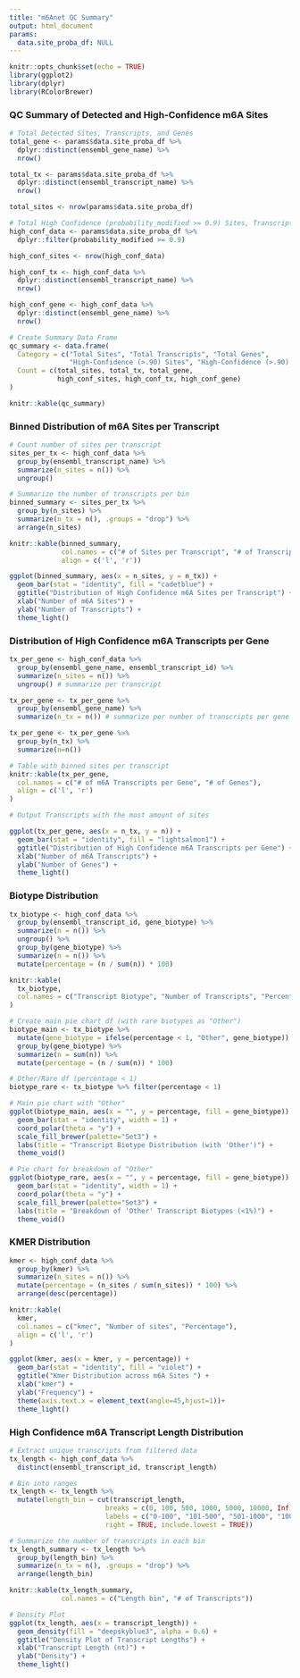 ```yaml
---
title: "m6Anet QC Summary"
output: html_document
params:
  data.site_proba_df: NULL
---
```


```r
knitr::opts_chunk$set(echo = TRUE)
library(ggplot2)
library(dplyr)
library(RColorBrewer)
```


### QC Summary of Detected and High-Confidence m6A Sites
```r
# Total Detected Sites, Transcripts, and Genes
total_gene <- params$data.site_proba_df %>%
  dplyr::distinct(ensembl_gene_name) %>%
  nrow()

total_tx <- params$data.site_proba_df %>%
  dplyr::distinct(ensembl_transcript_name) %>%
  nrow()

total_sites <- nrow(params$data.site_proba_df)

# Total High Confidence (probability_modified >= 0.9) Sites, Transcripts, and Genes
high_conf_data <- params$data.site_proba_df %>%
  dplyr::filter(probability_modified >= 0.9)

high_conf_sites <- nrow(high_conf_data)

high_conf_tx <- high_conf_data %>%
  dplyr::distinct(ensembl_transcript_name) %>%
  nrow()

high_conf_gene <- high_conf_data %>%
  dplyr::distinct(ensembl_gene_name) %>%
  nrow()

# Create Summary Data Frame
qc_summary <- data.frame(
  Category = c("Total Sites", "Total Transcripts", "Total Genes",
               "High-Confidence (>.90) Sites", "High-Confidence (>.90) Transcripts", "High-Confidence (>.90) Genes"),
  Count = c(total_sites, total_tx, total_gene,
            high_conf_sites, high_conf_tx, high_conf_gene)
)

knitr::kable(qc_summary)
```


### Binned Distribution of m6A Sites per Transcript
```r
# Count number of sites per transcript
sites_per_tx <- high_conf_data %>%
  group_by(ensembl_transcript_name) %>%
  summarize(n_sites = n()) %>%
  ungroup()

# Summarize the number of transcripts per bin
binned_summary <- sites_per_tx %>%
  group_by(n_sites) %>%
  summarize(n_tx = n(), .groups = "drop") %>%
  arrange(n_sites)

knitr::kable(binned_summary, 
             col.names = c("# of Sites per Transcript", "# of Transcripts"),
             align = c('l', 'r'))

ggplot(binned_summary, aes(x = n_sites, y = n_tx)) + 
  geom_bar(stat = "identity", fill = "cadetblue") +
  ggtitle("Distribution of High Confidence m6A Sites per Transcript") +
  xlab("Number of m6A Sites") +
  ylab("Number of Transcripts") +
  theme_light()

```


### Distribution of High Confidence m6A Transcripts per Gene
```r
tx_per_gene <- high_conf_data %>% 
  group_by(ensembl_gene_name, ensembl_transcript_id) %>% 
  summarize(n_sites = n()) %>% 
  ungroup() # summarize per transcript

tx_per_gene <- tx_per_gene %>% 
  group_by(ensembl_gene_name) %>% 
  summarize(n_tx = n()) # summarize per number of transcripts per gene

tx_per_gene <- tx_per_gene %>% 
  group_by(n_tx) %>% 
  summarize(n=n())

# Table with binned sites per transcript
knitr::kable(tx_per_gene,
  col.names = c("# of m6A Transcripts per Gene", "# of Genes"),
  align = c('l', 'r')
)

# Output Transcripts with the most amount of sites

ggplot(tx_per_gene, aes(x = n_tx, y = n)) + 
  geom_bar(stat = "identity", fill = "lightsalmon1") +
  ggtitle("Distribution of High Confidence m6A Transcripts per Gene") +
  xlab("Number of m6A Transcripts") +
  ylab("Number of Genes") +
  theme_light()

```


### Biotype Distribution
```r
tx_biotype <- high_conf_data %>%
  group_by(ensembl_transcript_id, gene_biotype) %>%
  summarize(n = n()) %>%
  ungroup() %>%
  group_by(gene_biotype) %>%
  summarize(n = n()) %>%
  mutate(percentage = (n / sum(n)) * 100)

knitr::kable(
  tx_biotype,
  col.names = c("Transcript Biotype", "Number of Transcripts", "Percentage")
)

# Create main pie chart df (with rare biotypes as "Other")
biotype_main <- tx_biotype %>%
  mutate(gene_biotype = ifelse(percentage < 1, "Other", gene_biotype)) %>%
  group_by(gene_biotype) %>%
  summarize(n = sum(n)) %>%
  mutate(percentage = (n / sum(n)) * 100)

# Other/Rare df (percentage < 1)
biotype_rare <- tx_biotype %>% filter(percentage < 1)

# Main pie chart with "Other"
ggplot(biotype_main, aes(x = "", y = percentage, fill = gene_biotype)) +
  geom_bar(stat = "identity", width = 1) +
  coord_polar(theta = "y") +
  scale_fill_brewer(palette="Set3") +
  labs(title = "Transcript Biotype Distribution (with 'Other')") +
  theme_void()

# Pie chart for breakdown of "Other"
ggplot(biotype_rare, aes(x = "", y = percentage, fill = gene_biotype)) +
  geom_bar(stat = "identity", width = 1) +
  coord_polar(theta = "y") +
  scale_fill_brewer(palette="Set3") +
  labs(title = "Breakdown of 'Other' Transcript Biotypes (<1%)") +
  theme_void()
```

### KMER Distribution
```r
kmer <- high_conf_data %>%
  group_by(kmer) %>%
  summarize(n_sites = n()) %>%
  mutate(percentage = (n_sites / sum(n_sites)) * 100) %>% 
  arrange(desc(percentage))

knitr::kable(
  kmer,
  col.names = c("kmer", "Number of sites", "Percentage"),
  align = c('l', 'r')
)

ggplot(kmer, aes(x = kmer, y = percentage)) + 
  geom_bar(stat = "identity", fill = "violet") +
  ggtitle("Kmer Distribution across m6A Sites ") +
  xlab("kmer") +
  ylab("Frequency") +
  theme(axis.text.x = element_text(angle=45,hjust=1))+
  theme_light()
```


### High Confidence m6A Transcript Length Distribution
```r
# Extract unique transcripts from filtered data
tx_length <- high_conf_data %>%
  distinct(ensembl_transcript_id, transcript_length)

# Bin into ranges 
tx_length <- tx_length %>%
  mutate(length_bin = cut(transcript_length,
                        breaks = c(0, 100, 500, 1000, 5000, 10000, Inf),
                        labels = c("0-100", "101-500", "501-1000", "1001-5000", "5001-10000", ">10000"),
                        right = TRUE, include.lowest = TRUE))

# Summarize the number of transcripts in each bin
tx_length_summary <- tx_length %>%
  group_by(length_bin) %>%
  summarize(n_tx = n(), .groups = "drop") %>%
  arrange(length_bin)

knitr::kable(tx_length_summary, 
             col.names = c("Length bin", "# of Transcripts"))

# Density Plot
ggplot(tx_length, aes(x = transcript_length)) +
  geom_density(fill = "deepskyblue3", alpha = 0.6) +
  ggtitle("Density Plot of Transcript Lengths") +
  xlab("Transcript Length (nt)") +
  ylab("Density") +
  theme_light()
```







